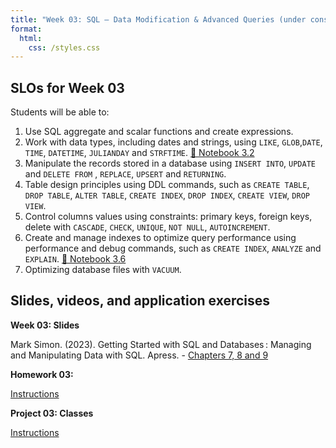 ```yaml
---
title: "Week 03: SQL – Data Modification & Advanced Queries (under construction)"
format: 
  html:
    css: /styles.css
---
```


## SLOs for Week 03

Students will be able to:

1.  Use SQL aggregate and scalar functions and create expressions.
2.  Work with data types, including dates and strings, using `LIKE`, `GLOB`,`DATE`, `TIME`, `DATETIME`, `JULIANDAY` and `STRFTIME`. [📔 Notebook 3.2](week03-02-time.ipynb)
3.  Manipulate the records stored in a database using `INSERT INTO`, `UPDATE` and `DELETE FROM` , `REPLACE`, `UPSERT` and `RETURNING`.
4.  Table design principles using DDL commands, such as `CREATE TABLE`, `DROP TABLE`, `ALTER TABLE`, `CREATE INDEX`, `DROP INDEX`, `CREATE VIEW`, `DROP VIEW`.
5.  Control columns values using constraints: primary keys, foreign keys, delete with `CASCADE`, `CHECK`, `UNIQUE`, `NOT NULL`, `AUTOINCREMENT`.
6.  Create and manage indexes to optimize query performance using performance and debug commands, such as `CREATE INDEX`, `ANALYZE` and `EXPLAIN`. [📔 Notebook 3.6](week03-06-optimization.ipynb)
7.  Optimizing database files with `VACUUM`.

## Slides, videos, and application exercises

::::: slide-deck
**Week 03: Slides**

<!-- ::: slides
[Slides]()
::: -->


::: reading
Mark Simon. (2023). Getting Started with SQL and Databases : Managing and Manipulating Data with SQL. Apress. - [Chapters 7, 8 and 9](https://calvin.primo.exlibrisgroup.com/permalink/01CALVIN_INST/1p09kqq/cdi_skillsoft_books24x7_bks000165833){target="_blank"}
:::
:::::

<!-- ## Homework assignments -->

:::: homework
**Homework 03:**

::: instructions
[Instructions](/hws/hw03.qmd)
:::
::::

<!-- ## Lab -->

:::: lab
**Project 03: Classes**

::: instructions
[Instructions](/projects/proj03.qmd)
:::
::::